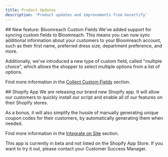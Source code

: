 ```yaml
---
title: Product Updates
description: 'Product updates and improvements from Gocertify'
---
```


<Update label="2025-01-15" description="v1.1.2">
  ## New feature: Bloomreach Custom Fields
  We've added support for syncing custom fields to Bloomreach. This means you can now sync additional information about your customers to your Bloomreach account, such as their first name, preferred dress size, department preference, and more.
  
  Additionally, we've introduced a new type of custom field, called "multiple choice", which allows the shopper to select multiple options from a list of options.

  Find more information in the [Collect Custom Fields](/section/captureData/customFields) section.
</Update>

<Update label="2025-01-10" description="v1.1.1">
  ## Shopify App
  We are releasing our brand new Shopify app. It will allow our customers to quickly install our script and enable all of our features on their Shopify stores. 
  
  As a bonus, it will also simplify the hussle of manually generating unique coupon codes for their customers, by automatically generating them when needed.

  Find more information in the [Integrate on Site](/section/gettingStarted/integrateOnSite#shopify) section.
  
  <Info>
    This app is currently in beta and not listed on the Shopify App Store. If you want to try it out, please contact your Customer Success Manager.
  </Info>
</Update>
